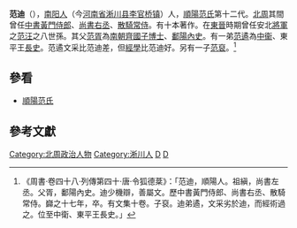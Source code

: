 '''范迪'''（{{bd|？||？|catIdx=F}}），[[南阳郡|南阳]][[人|人]]（今[[河南省|河南省]][[淅川县|淅川县]][[李官桥镇|李官桥镇]]）人，[[順陽范氏|順陽范氏]]第十二代。[[北周|北周]]其間曾任[[中書|中書]][[黃門侍郎|黃門侍郎]]、[[尚書右丞|尚書右丞]]、[[散騎常侍|散騎常侍]]。有十本著作。在[[東晉|東晉]]時期曾任安北[[將軍|將軍]]之[[范汪|范汪]]之八世孫。其父[[范胥|范胥]]為[[南朝齊|南朝齊]][[國子博士|國子博士]]、[[鄱陽|鄱陽]][[內史_(官制)|內史]]。有一弟[[范遹|范遹]]為[[中衞|中衞]]、東平王[[長史|長史]]。范遹文采比范迪差，但[[經學|經學]]比范迪好。另有一子[[范裒|范裒]]。<ref>《周書‧卷四十八‧列傳第四十‧唐‧令狐德棻》：「范迪，順陽人。祖縝，尚書左丞。父胥，鄱陽內史。迪少機辯，善屬文。歷中書黃門侍郎、尚書右丞、散騎常侍。巋之十七年，卒。有文集十卷。子裒。迪弟遹，文采劣於迪，而經術過之。位至中衛、東平王長史。」</ref>

==參看==
*[[順陽范氏|順陽范氏]]

==參考文獻==
{{wikisource|周書/卷48}}
{{Reflist}}

{{DEFAULTSORT:Fan范}}
[[Category:北周政治人物|Category:北周政治人物]]
[[Category:淅川人|Category:淅川人]]
[[Category:順陽範氏|D]]
[[Category:范姓|D]]